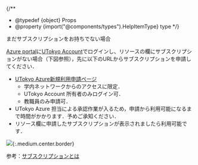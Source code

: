 
{/**
  * @typedef {object} Props
  * @property {import("@components/types").HelpItemType} type
  */}

<HelpItem lang="ja" type={props.type} >
  <Fragment slot="problem">まだサブスクリプションをお持ちでない場合</Fragment>

[Azure portal](https://portal.azure.com/)に[UTokyo Account](/utokyo_account/)でログインし、リソースの欄にサブスクリプションがない場合（下図参照），先に以下のURLからサブスクリプションを申請してください．

- [UTokyo Azure新規利用申請ページ](http://azure.itc.u-tokyo.ac.jp/) 
  - 学内ネットワークからのアクセスに限定．
  - UTokyo Account 所有者のみログイン可．
  - 教職員のみ申請可．
- UTokyo Azure 担当による承認作業が入るため，申請から利用可能になるまで時間がかかります．予めご承知ください．
- リソース欄に申請したサブスクリプションが表示されましたら利用可能です．

![](./01_firsttimeusing.png){:.medium.center.border}

参考：[サブスクリプションとは](/research_computing/utokyo_azure/faq/subscription)

</HelpItem>
